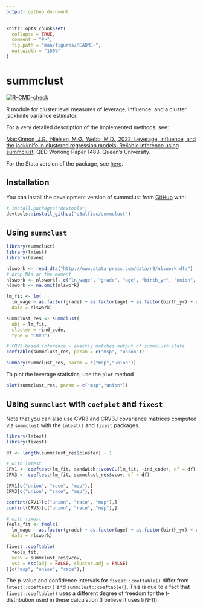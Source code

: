 ```yaml
---
output: github_document
---
```


<!-- README.md is generated from README.Rmd. Please edit that file -->

```r
knitr::opts_chunk$set(
  collapse = TRUE,
  comment = "#>",
  fig.path = "man/figures/README-",
  out.width = "100%"
)
```

# summclust

<!-- badges: start -->
[![R-CMD-check](https://github.com/s3alfisc/summclust/workflows/R-CMD-check/badge.svg)](https://github.com/s3alfisc/summclust/actions)
<!-- badges: end -->

R module for cluster level measures of leverage, influence, and a cluster jackknife variance estimator.

For a very detailed description of the implemented methods, see:

[MacKinnon, J.G., Nielsen, M.Ø., Webb, M.D., 2022. Leverage, influence, and the jackknife in clustered regression models: Reliable inference using summclust](https://arxiv.org/abs/2205.03288). QED Working Paper 1483. Queen’s University.

For the Stata version of the package, see [here](https://github.com/mattdwebb/summclust).

## Installation

You can install the development version of summclust from [GitHub](https://github.com/) with:

``` r
# install.packages("devtools")
devtools::install_github("s3alfisc/summclust")
```

## Using `summclust`


```r
library(summclust)
library(lmtest)
library(haven)

nlswork <- read_dta("http://www.stata-press.com/data/r9/nlswork.dta")
# drop NAs at the moment
nlswork <- nlswork[, c("ln_wage", "grade", "age", "birth_yr", "union", "race", "msp", "ind_code")]
nlswork <- na.omit(nlswork)

lm_fit <- lm(
  ln_wage ~ as.factor(grade) + as.factor(age) + as.factor(birth_yr) + union +  race + msp,
  data = nlswork)

summclust_res <- summclust(
  obj = lm_fit,
  cluster = ~ind_code,
  type = "CRV3")

# CRV3-based inference - exactly matches output of summclust-stata
coeftable(summclust_res, param = c("msp", "union"))

summary(summclust_res, param = c("msp","union"))
```

To plot the leverage statistics, use the `plot` method

```r
plot(summclust_res, param = c("msp","union"))
```

## Using `summclust` with `coefplot` and `fixest`

Note that you can also use CVR3 and CRV3J covariance matrices computed via `summclust` with the `lmtest()` and `fixest` packages.

```r
library(lmtest)
library(fixest)

df <- length(summclust_res$cluster) - 1

# with lmtest
CRV1 <- coeftest(lm_fit, sandwich::vcovCL(lm_fit, ~ind_code), df = df)
CRV3 <- coeftest(lm_fit, summclust_res$vcov, df = df)

CRV1[c("union", "race", "msp"),]
CRV3[c("union", "race", "msp"),]

confint(CRV1)[c("union", "race", "msp"),]
confint(CRV3)[c("union", "race", "msp"),]

# with fixest
feols_fit <- feols(
  ln_wage ~ as.factor(grade) + as.factor(age) + as.factor(birth_yr) + union +  race + msp,
  data = nlswork)

fixest::coeftable(
  feols_fit,
  vcov = summclust_res$vcov,
  ssc = ssc(adj = FALSE, cluster.adj = FALSE)
)[c("msp", "union", "race"),]

```

The p-value and confidence intervals for `fixest::coeftable()` differ from `lmtest::coeftest()` and `summclust::coeftable()`. This is due to a fact that `fixest::coeftable()` uses a different degree of freedom for the t-distribution used in these calculation (I believe it uses t(N-1)).

